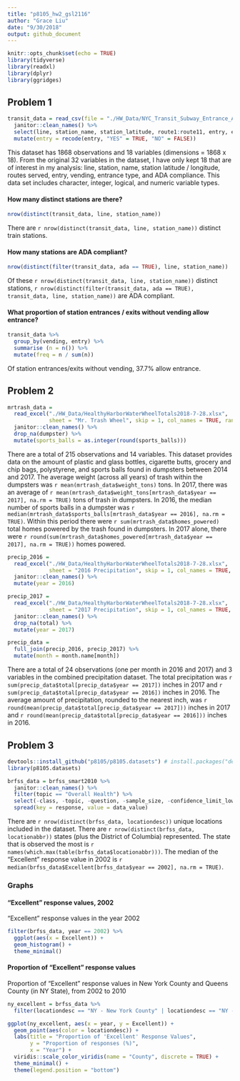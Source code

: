 ```yaml
---
title: "p8105_hw2_gsl2116"
author: "Grace Liu"
date: "9/30/2018"
output: github_document
---
```


```r
knitr::opts_chunk$set(echo = TRUE)
library(tidyverse)
library(readxl)
library(dplyr)
library(ggridges)
```

## Problem 1
```r
transit_data = read_csv(file = "./HW_Data/NYC_Transit_Subway_Entrance_And_Exit_Data.csv") %>% 
  janitor::clean_names() %>% 
  select(line, station_name, station_latitude, route1:route11, entry, entrance_type, vending, ada) %>% 
  mutate(entry = recode(entry, "YES" = TRUE, "NO" = FALSE))
```
This dataset has 1868 observations and 18 variables (dimensions = 1868 x 18). From the original 32 variables in the dataset, I have only kept 18 that are of interest in my analysis: line, station, name, station latitude / longitude, routes served, entry, vending, entrance type, and ADA compliance. This data set includes character, integer, logical, and numeric variable types.  

#### How many distinct stations are there?
```r
nrow(distinct(transit_data, line, station_name))
```
There are `r nrow(distinct(transit_data, line, station_name))` distinct train stations.

#### How many stations are ADA compliant?
```r
nrow(distinct(filter(transit_data, ada == TRUE), line, station_name))
```
Of these `r nrow(distinct(transit_data, line, station_name))` distinct stations, `r nrow(distinct(filter(transit_data, ada == TRUE), transit_data, line, station_name))` are ADA compliant.

#### What proportion of station entrances / exits without vending allow entrance?
```r
transit_data %>%
  group_by(vending, entry) %>%
  summarise (n = n()) %>%
  mutate(freq = n / sum(n))
```
Of station entrances/exits without vending, 37.7% allow entrance.

## Problem 2
```r
mrtrash_data =
  read_excel("./HW_Data/HealthyHarborWaterWheelTotals2018-7-28.xlsx",
             sheet = "Mr. Trash Wheel", skip = 1, col_names = TRUE, range = "A2:N256") %>% 
  janitor::clean_names() %>% 
  drop_na(dumpster) %>% 
  mutate(sports_balls = as.integer(round(sports_balls)))
```

There are a total of 215 observations and 14 variables. This dataset provides data on the amount of plastic and glass bottles, cigarette butts, grocery and chip bags, polystyrene, and sports balls found in dumpsters between 2014 and 2017. The average weight (across all years) of trash within the dumpsters was `r mean(mrtrash_data$weight_tons)` tons. In 2017, there was an average of `r mean(mrtrash_data$weight_tons[mrtrash_data$year == 2017], na.rm = TRUE)` tons of trash in dumpsters. In 2016, the median number of sports balls in a dumpster was `r median(mrtrash_data$sports_balls[mrtrash_data$year == 2016], na.rm = TRUE)`. Within this period there were `r sum(mrtrash_data$homes_powered)` total homes powered by the trash found in dumpsters. In 2017 alone, there were `r round(sum(mrtrash_data$homes_powered[mrtrash_data$year == 2017], na.rm = TRUE))` homes powered.

```r
precip_2016 =
  read_excel("./HW_Data/HealthyHarborWaterWheelTotals2018-7-28.xlsx",
             sheet = "2016 Precipitation", skip = 1, col_names = TRUE, range = "A2:B14") %>% 
  janitor::clean_names() %>% 
  mutate(year = 2016)

precip_2017 =
  read_excel("./HW_Data/HealthyHarborWaterWheelTotals2018-7-28.xlsx",
             sheet = "2017 Precipitation", skip = 1, col_names = TRUE, range = "A2:B14") %>%
  janitor::clean_names() %>% 
  drop_na(total) %>% 
  mutate(year = 2017)

precip_data =
  full_join(precip_2016, precip_2017) %>% 
  mutate(month = month.name[month])
```
There are a total of 24 observations (one per month in 2016 and 2017) and 3 variables in the combined precipitation dataset. The total precipitation was `r sum(precip_data$total[precip_data$year == 2017])` inches in 2017 and `r sum(precip_data$total[precip_data$year == 2016])` inches in 2016. The average amount of precipitation, rounded to the nearest inch, was `r round(mean(precip_data$total[precip_data$year == 2017]))` inches in 2017 and `r round(mean(precip_data$total[precip_data$year == 2016]))` inches in 2016.

## Problem 3
```r
devtools::install_github("p8105/p8105.datasets") # install.packages("devtools")
library(p8105.datasets)
```

```r
brfss_data = brfss_smart2010 %>% 
  janitor::clean_names() %>% 
  filter(topic == "Overall Health") %>% 
  select(-class, -topic, -question, -sample_size, -confidence_limit_low:-geo_location) %>% 
  spread(key = response, value = data_value)
```

There are `r nrow(distinct(brfss_data, locationdesc))` unique locations included in the dataset. There are `r nrow(distinct(brfss_data, locationabbr))` states (plus the District of Columbia) represented. The state that is observed the most is `r names(which.max(table(brfss_data$locationabbr)))`. The median of the “Excellent” response value in 2002 is `r median(brfss_data$Excellent[brfss_data$year == 2002], na.rm = TRUE)`.

### Graphs
#### “Excellent” response values, 2002
“Excellent” response values in the year 2002
```r
filter(brfss_data, year == 2002) %>% 
  ggplot(aes(x = Excellent)) +
  geom_histogram() +
  theme_minimal()
```

#### Proportion of “Excellent” response values
Proportion of “Excellent” response values in New York County and Queens County (in NY State), from 2002 to 2010
```r
ny_excellent = brfss_data %>% 
  filter(locationdesc == "NY - New York County" | locationdesc == "NY - Queens County")

ggplot(ny_excellent, aes(x = year, y = Excellent)) +
  geom_point(aes(color = locationdesc)) +
  labs(title = "Proportion of 'Excellent' Response Values",
       y = "Proportion of responses (%)",
       x = "Year") +
  viridis::scale_color_viridis(name = "County", discrete = TRUE) +
  theme_minimal() +
  theme(legend.position = "bottom")
```
